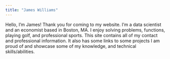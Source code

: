 ```yaml
---
title: "James Williams"
---
```


Hello, I'm James! Thank you for coming to my website. I'm a data scientist and an
economist based in Boston, MA. I enjoy solving problems, functions, playing golf, 
and professional sports. 
This site contains all of my 
contact and professional information. It also has some links to some projects I 
am proud of and showcase some of my knowledge, and technical skills/abilities. 